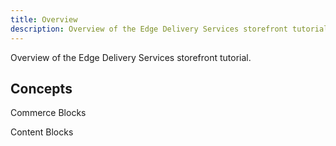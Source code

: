 ```yaml
---
title: Overview
description: Overview of the Edge Delivery Services storefront tutorial.
---
```


Overview of the Edge Delivery Services storefront tutorial.

## Concepts

Commerce Blocks

Content Blocks
